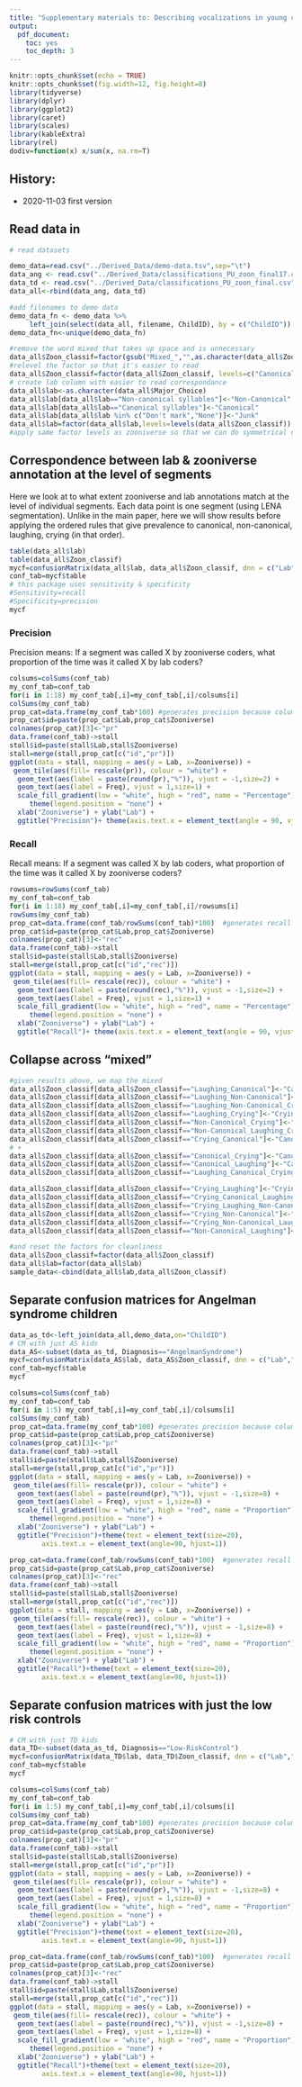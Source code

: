 ```yaml
---
title: "Supplementary materials to: Describing vocalizations in young children: A big data approach through citizen science annotations"
output:
  pdf_document:
    toc: yes
    toc_depth: 3
---
```



```r
knitr::opts_chunk$set(echo = TRUE)
knitr::opts_chunk$set(fig.width=12, fig.height=8) 
library(tidyverse)
library(dplyr)
library(ggplot2)
library(caret)
library(scales)
library(kableExtra)
library(rel)
dodiv=function(x) x/sum(x, na.rm=T)
```


## History:

- 2020-11-03 first version


## Read data in

```r
# read datasets

demo_data=read.csv("../Derived_Data/demo-data.tsv",sep="\t")
data_ang <- read.csv("../Derived_Data/classifications_PU_zoon_final17.csv",header=T,sep=",")
data_td <- read.csv("../Derived_Data/classifications_PU_zoon_final.csv")
data_all<-rbind(data_ang, data_td)

#add filenames to demo data
demo_data_fn <- demo_data %>% 
     left_join(select(data_all, filename, ChildID), by = c("ChildID"))
demo_data_fn<-unique(demo_data_fn)

#remove the word mixed that takes up space and is unnecessary
data_all$Zoon_classif=factor(gsub("Mixed_","",as.character(data_all$Zoon_classif),fixed=T))
#relevel the factor so that it's easier to read
data_all$Zoon_classif=factor(data_all$Zoon_classif, levels=c("Canonical","Non-Canonical",                   "Crying","Laughing","Junk",levels(data_all$Zoon_classif)[grep("_",levels(data_all$Zoon_classif))]))
# create lab column with easier to read correspondance
data_all$lab<-as.character(data_all$Major_Choice)
data_all$lab[data_all$lab=="Non-canonical syllables"]<-"Non-Canonical"
data_all$lab[data_all$lab=="Canonical syllables"]<-"Canonical"
data_all$lab[data_all$lab %in% c("Don't mark","None")]<-"Junk"
data_all$lab=factor(data_all$lab,levels=levels(data_all$Zoon_classif))
#apply same factor levels as zooniverse so that we can do symmetrical confusion matrices
```


## Correspondence between lab & zooniverse annotation at the level of segments


Here we look at to what extent zooniverse and lab annotations match at the level of individual segments. Each data point is one segment (using LENA segmentation). Unlike in the main paper, here we will show results before applying the ordered rules that give prevalence to canonical, non-canonical, laughing, crying (in that order). 


```r
table(data_all$lab)
table(data_all$Zoon_classif)
mycf=confusionMatrix(data_all$lab, data_all$Zoon_classif, dnn = c("Lab","Zooniverse"))
conf_tab=mycf$table
# this package uses sensitivity & specificity
#Sensitivity=recall
#Specificity=precision
mycf
```

### Precision

Precision means: If a segment was called X by zooniverse coders, what proportion of the time was it called X by lab coders?


```r
colsums=colSums(conf_tab)
my_conf_tab=conf_tab
for(i in 1:18) my_conf_tab[,i]=my_conf_tab[,i]/colsums[i]
colSums(my_conf_tab)
prop_cat=data.frame(my_conf_tab*100) #generates precision because columns
prop_cat$id=paste(prop_cat$Lab,prop_cat$Zooniverse)
colnames(prop_cat)[3]<-"pr"
data.frame(conf_tab)->stall
stall$id=paste(stall$Lab,stall$Zooniverse)
stall=merge(stall,prop_cat[c("id","pr")])
ggplot(data = stall, mapping = aes(y = Lab, x=Zooniverse)) +
 geom_tile(aes(fill= rescale(pr)), colour = "white") +
  geom_text(aes(label = paste(round(pr),"%")), vjust = -1,size=2) +
  geom_text(aes(label = Freq), vjust = 1,size=1) +
  scale_fill_gradient(low = "white", high = "red", name = "Percentage") +
     theme(legend.position = "none") +
  xlab("Zooniverse") + ylab("Lab") +
  ggtitle("Precision")+ theme(axis.text.x = element_text(angle = 90, vjust = 0.5, hjust=1))
```

### Recall

Recall means: If a segment was called X by lab coders, what proportion of the time was it called X by zooniverse coders?

```r
rowsums=rowSums(conf_tab)
my_conf_tab=conf_tab
for(i in 1:18) my_conf_tab[,i]=my_conf_tab[,i]/rowsums[i]
rowSums(my_conf_tab)
prop_cat=data.frame(conf_tab/rowSums(conf_tab)*100)  #generates recall because rows
prop_cat$id=paste(prop_cat$Lab,prop_cat$Zooniverse)
colnames(prop_cat)[3]<-"rec"
data.frame(conf_tab)->stall
stall$id=paste(stall$Lab,stall$Zooniverse)
stall=merge(stall,prop_cat[c("id","rec")])
ggplot(data = stall, mapping = aes(y = Lab, x=Zooniverse)) +
 geom_tile(aes(fill= rescale(rec)), colour = "white") +
  geom_text(aes(label = paste(round(rec),"%")), vjust = -1,size=2) +
  geom_text(aes(label = Freq), vjust = 1,size=1) +
  scale_fill_gradient(low = "white", high = "red", name = "Percentage") +
     theme(legend.position = "none") +
  xlab("Zooniverse") + ylab("Lab") +
  ggtitle("Recall")+ theme(axis.text.x = element_text(angle = 90, vjust = 0.5, hjust=1))

```


## Collapse across "mixed"


```r
#given results above, we map the mixed
data_all$Zoon_classif[data_all$Zoon_classif=="Laughing_Canonical"]<-"Canonical"
data_all$Zoon_classif[data_all$Zoon_classif=="Laughing_Non-Canonical"]<-"Non-Canonical"
data_all$Zoon_classif[data_all$Zoon_classif=="Laughing_Non-Canonical_Crying"]<-"Non-Canonical"
data_all$Zoon_classif[data_all$Zoon_classif=="Laughing_Crying"]<-"Crying"
data_all$Zoon_classif[data_all$Zoon_classif=="Non-Canonical_Crying"]<-"Non-Canonical"
data_all$Zoon_classif[data_all$Zoon_classif=="Non-Canonical_Laughing_Crying"]<-"Non-Canonical"
data_all$Zoon_classif[data_all$Zoon_classif=="Crying_Canonical"]<-"Canonical"
# +
data_all$Zoon_classif[data_all$Zoon_classif=="Canonical_Crying"]<-"Canonical"
data_all$Zoon_classif[data_all$Zoon_classif=="Canonical_Laughing"]<-"Canonical"
data_all$Zoon_classif[data_all$Zoon_classif=="Laughing_Canonical_Crying"]<-"Non-Canonical"

data_all$Zoon_classif[data_all$Zoon_classif=="Crying_Laughing"]<-"Crying"
data_all$Zoon_classif[data_all$Zoon_classif=="Crying_Canonical_Laughing"]<-"Canonical"
data_all$Zoon_classif[data_all$Zoon_classif=="Crying_Laughing_Non-Canonical"]<-"Non-Canonical"
data_all$Zoon_classif[data_all$Zoon_classif=="Crying_Non-Canonical"]<-"Non-Canonical"
data_all$Zoon_classif[data_all$Zoon_classif=="Crying_Non-Canonical_Laughing"]<-"Non-Canonical" 
data_all$Zoon_classif[data_all$Zoon_classif=="Non-Canonical_Laughing"]<-"Non-Canonical"

```

```r
#and reset the factors for cleanliness
data_all$Zoon_classif=factor(data_all$Zoon_classif)
data_all$lab=factor(data_all$lab)
sample_data<-cbind(data_all$lab,data_all$Zoon_classif)

```

## Separate confusion matrices for Angelman syndrome children

```r
data_as_td<-left_join(data_all,demo_data,on="ChildID")
# CM with just AS kids
data_AS<-subset(data_as_td, Diagnosis=="AngelmanSyndrome")
mycf=confusionMatrix(data_AS$lab, data_AS$Zoon_classif, dnn = c("Lab","Zooniverse"))
conf_tab=mycf$table
mycf
```

```r
colsums=colSums(conf_tab)
my_conf_tab=conf_tab
for(i in 1:5) my_conf_tab[,i]=my_conf_tab[,i]/colsums[i]
colSums(my_conf_tab)
prop_cat=data.frame(my_conf_tab*100) #generates precision because columns
prop_cat$id=paste(prop_cat$Lab,prop_cat$Zooniverse)
colnames(prop_cat)[3]<-"pr"
data.frame(conf_tab)->stall
stall$id=paste(stall$Lab,stall$Zooniverse)
stall=merge(stall,prop_cat[c("id","pr")])
ggplot(data = stall, mapping = aes(y = Lab, x=Zooniverse)) +
 geom_tile(aes(fill= rescale(pr)), colour = "white") +
  geom_text(aes(label = paste(round(pr),"%")), vjust = -1,size=8) +
  geom_text(aes(label = Freq), vjust = 1,size=8) +
  scale_fill_gradient(low = "white", high = "red", name = "Proportion") +
     theme(legend.position = "none") +
  xlab("Zooniverse") + ylab("Lab") +
  ggtitle("Precision")+theme(text = element_text(size=20),
        axis.text.x = element_text(angle=90, hjust=1))

```


```r
prop_cat=data.frame(conf_tab/rowSums(conf_tab)*100)  #generates recall because rows
prop_cat$id=paste(prop_cat$Lab,prop_cat$Zooniverse)
colnames(prop_cat)[3]<-"rec"
data.frame(conf_tab)->stall
stall$id=paste(stall$Lab,stall$Zooniverse)
stall=merge(stall,prop_cat[c("id","rec")])
ggplot(data = stall, mapping = aes(y = Lab, x=Zooniverse)) +
 geom_tile(aes(fill= rescale(rec)), colour = "white") +
  geom_text(aes(label = paste(round(rec),"%")), vjust = -1,size=8) +
  geom_text(aes(label = Freq), vjust = 1,size=8) +
  scale_fill_gradient(low = "white", high = "red", name = "Proportion") +
     theme(legend.position = "none") +
  xlab("Zooniverse") + ylab("Lab") +
  ggtitle("Recall")+theme(text = element_text(size=20),
        axis.text.x = element_text(angle=90, hjust=1))

```

## Separate confusion matrices with just the low risk controls

```r
# CM with just TD kids
data_TD<-subset(data_as_td, Diagnosis=="Low-RiskControl")
mycf=confusionMatrix(data_TD$lab, data_TD$Zoon_classif, dnn = c("Lab","Zooniverse"))
conf_tab=mycf$table
mycf
```

```r
colsums=colSums(conf_tab)
my_conf_tab=conf_tab
for(i in 1:5) my_conf_tab[,i]=my_conf_tab[,i]/colsums[i]
colSums(my_conf_tab)
prop_cat=data.frame(my_conf_tab*100) #generates precision because columns
prop_cat$id=paste(prop_cat$Lab,prop_cat$Zooniverse)
colnames(prop_cat)[3]<-"pr"
data.frame(conf_tab)->stall
stall$id=paste(stall$Lab,stall$Zooniverse)
stall=merge(stall,prop_cat[c("id","pr")])
ggplot(data = stall, mapping = aes(y = Lab, x=Zooniverse)) +
 geom_tile(aes(fill= rescale(pr)), colour = "white") +
  geom_text(aes(label = paste(round(pr),"%")), vjust = -1,size=8) +
  geom_text(aes(label = Freq), vjust = 1,size=8) +
  scale_fill_gradient(low = "white", high = "red", name = "Proportion") +
     theme(legend.position = "none") +
  xlab("Zooniverse") + ylab("Lab") +
  ggtitle("Precision")+theme(text = element_text(size=20),
        axis.text.x = element_text(angle=90, hjust=1))

```


```r
prop_cat=data.frame(conf_tab/rowSums(conf_tab)*100)  #generates recall because rows
prop_cat$id=paste(prop_cat$Lab,prop_cat$Zooniverse)
colnames(prop_cat)[3]<-"rec"
data.frame(conf_tab)->stall
stall$id=paste(stall$Lab,stall$Zooniverse)
stall=merge(stall,prop_cat[c("id","rec")])
ggplot(data = stall, mapping = aes(y = Lab, x=Zooniverse)) +
 geom_tile(aes(fill= rescale(rec)), colour = "white") +
  geom_text(aes(label = paste(round(rec),"%")), vjust = -1,size=8) +
  geom_text(aes(label = Freq), vjust = 1,size=8) +
  scale_fill_gradient(low = "white", high = "red", name = "Proportion") +
     theme(legend.position = "none") +
  xlab("Zooniverse") + ylab("Lab") +
  ggtitle("Recall")+theme(text = element_text(size=20),
        axis.text.x = element_text(angle=90, hjust=1))

```
